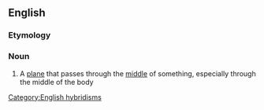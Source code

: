 ==English==

===Etymology===
{{prefix|en|mid|plane}}

===Noun===
{{en-noun}}

# A [[plane]] that passes through the [[middle]] of something, especially through the middle of the body

[[Category:English hybridisms]]